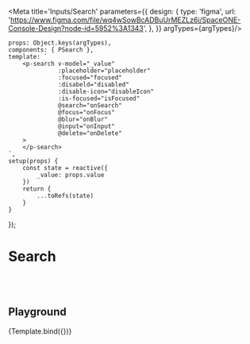 
<Meta title='Inputs/Search' parameters={{
    design: {
        type: 'figma',
        url: 'https://www.figma.com/file/wq4wSowBcADBuUrMEZLz6i/SpaceONE-Console-Design?node-id=5952%3A1343',
    },
}} argTypes={argTypes}/>


    props: Object.keys(argTypes),
    components: { PSearch },
    template: `
        <p-search v-model="_value"
                  :placeholder="placeholder"
                  :focused="focused"
                  :disabeld="disabled"
                  :disable-icon="disableIcon"
                  :is-focused="isFocused"
                  @search="onSearch"
                  @focus="onFocus"
                  @blur="onBlur"
                  @input="onInput"
                  @delete="onDelete"
        >
        </p-search>
    `,
    setup(props) {
        const state = reactive({
            _value: props.value
        })
        return {
            ...toRefs(state)
        }
    }
});


# Search
<br/>
<br/>

## Playground

<Canvas>
    <Story name="playground">
        {Template.bind({})}
    </Story>
</Canvas>

<ArgsTable story="playground"/>

